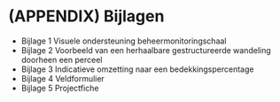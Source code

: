 # (APPENDIX) Bijlagen {.unnumbered}

-   Bijlage 1 Visuele ondersteuning beheermonitoringschaal
-   Bijlage 2 Voorbeeld van een herhaalbare gestructureerde wandeling doorheen een perceel
-   Bijlage 3 Indicatieve omzetting naar een bedekkingspercentage
-   Bijlage 4 Veldformulier
-   Bijlage 5 Projectfiche

